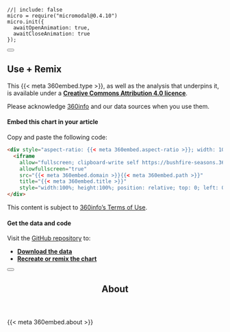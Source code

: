 <!-- initialise miromodal.js -->

```ojs
//| include: false
micro = require("micromodal@0.4.10")
micro.init({
  awaitOpenAnimation: true,
  awaitCloseAnimation: true
});
```

::::::: {#modal-useremix .modal .micromodal-slide aria-hidden="true"}
:::::: {.modal__overlay tabindex="-1" data-micromodal-close="true"}
::::: {.modal__container role="dialog" aria-modal="true" aria-labelledby="modal-useremix-title"}

<button class="modal__close" aria-label="Close modal" data-micromodal-close></button>

:::: {#modal-useremix-content}
## Use + Remix

This {{< meta 360embed.type >}}, as well as the analysis that underpins it, is available under a [**Creative Commons Attribution 4.0 licence**](https://creativecommons.org/licenses/by/4.0).

Please acknowledge [360info](https://360info.org) and our data sources when you use them.

#### Embed this chart in your article

Copy and paste the following code:

::: {.embedcode}
```html
<div style="aspect-ratio: {{< meta 360embed.aspect-ratio >}}; width: 100%; min-height: {{< meta 360embed.min-height >}};">
  <iframe
    allow="fullscreen; clipboard-write self https://bushfire-seasons.360visuals.org"
    allowfullscreen="true"
    src="{{< meta 360embed.domain >}}{{< meta 360embed.path >}}"
    title="{{< meta 360embed.title >}}"
    style="width:100%; height:100%; position: relative; top: 0; left: 0; border:none; background-color: {{< meta 360embed.bg-colour >}};" scrolling="no"></iframe>
</div>
```
:::


This content is subject to [360info's Terms of Use](https://newshub.360info.org/page/terms).

#### Get the data and code

Visit the [GitHub repository](https://github.com/360-info/report-template/tree/main/data) to:

* [**Download the data**](https://github.com/360-info/report-template/tree/main/data)
* [**Recreate or remix the chart**](https://github.com/360-info/report-template)
::::

:::::
::::::
:::::::

<!-- notes dialog -->

::::::: {#modal-about .modal .micromodal-slide aria-hidden="true"}
:::::: {.modal__overlay tabindex="-1" data-micromodal-close="true"}
::::: {.modal__container role="dialog" aria-modal="true" aria-labelledby="modal-about-title"}

<button class="modal__close" aria-label="Close modal" data-micromodal-close></button>

<header>
## About {#modal-about-title}
</header>

:::: {#modal-about-content}
{{< meta 360embed.about >}}
::::

:::::
::::::
:::::::
